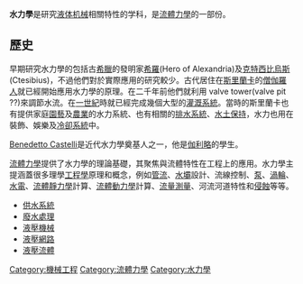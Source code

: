 '''水力學'''是研究[[液体|液体]][[机械|机械]]相關特性的学科，是[[流體力學|流體力學]]的一部份。

== 歷史 ==
早期研究水力學的包括古[[希臘|希臘]]的發明家[[希羅|希羅]](Hero of Alexandria)及[[克特西比烏斯|克特西比烏斯]](Ctesibius)，不過他們對於實際應用的研究較少。古代居住在[[斯里蘭卡|斯里蘭卡]]的[[僧伽羅人|僧伽羅人]]就已經開始應用水力學的原理。在二千年前他們就利用 valve tower(valve pit ??)來調節水流。在[[一世紀|一世紀]]時就已經完成幾個大型的[[灌溉系統|灌溉系統]]。當時的斯里蘭卡也有提供家庭[[園藝|園藝]]及[[農業|農業]]的水力系統、也有相關的[[排水系統|排水系統]]、[[水土保持|水土保持]]，水力也用在裝飾、娛樂及[[冷卻系統|冷卻系統]]中。

[[Benedetto_Castelli|Benedetto Castelli]]是近代水力學奠基人之一，他是[[伽利略|伽利略]]的學生。

[[流體力學|流體力學]]提供了水力學的理論基礎，其聚焦與流體特性在工程上的應用。水力學主提涵蓋很多理學[[工程學|工程學]]原理和概念，例如[[管流|管流]]、[[水壩|水壩]]設計、流線控制、[[泵|泵]]、[[渦輪|渦輪]]、[[水電|水電]]、[[流體靜力學|流體靜力學]]計算、[[流體動力學|流體動力學]]計算、[[流量測量|流量測量]]、河流河道特性和[[侵蝕|侵蝕]]等等。
* [[供水系統|供水系統]]
* [[廢水處理|廢水處理]]
* [[液壓機械|液壓機械]]
* [[液壓網路|液壓網路]]
* [[液壓流體|液壓流體]]

{{水力學}}
[[Category:機械工程|Category:機械工程]]
[[Category:流體力學|Category:流體力學]]
[[Category:水力學|Category:水力學]]